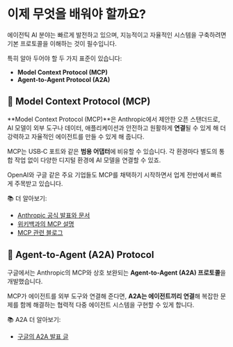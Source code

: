 # 이제 무엇을 배워야 할까요?

에이전틱 AI 분야는 빠르게 발전하고 있으며, 지능적이고 자율적인 시스템을 구축하려면 기본 프로토콜을 이해하는 것이 필수입니다.

특히 알아 두어야 할 두 가지 표준이 있습니다:

- **Model Context Protocol (MCP)**
- **Agent-to-Agent Protocol (A2A)**

## 🔌 Model Context Protocol (MCP)

**Model Context Protocol (MCP)**은 Anthropic에서 제안한 오픈 스탠더드로, AI 모델이 외부 도구나 데이터, 애플리케이션과 안전하고 원활하게 **연결**될 수 있게 해 더 강력하고 자율적인 에이전트를 만들 수 있게 해 줍니다.

MCP는 USB‑C 포트와 같은 **범용 어댑터**에 비유할 수 있습니다. 각 환경마다 별도의 통합 작업 없이 다양한 디지털 환경에 AI 모델을 연결할 수 있죠.

OpenAI와 구글 같은 주요 기업들도 MCP를 채택하기 시작하면서 업계 전반에서 빠르게 주목받고 있습니다.

📚 더 알아보기:
- [Anthropic 공식 발표와 문서](https://www.anthropic.com/news/model-context-protocol)
- [위키백과의 MCP 설명](https://en.wikipedia.org/wiki/Model_Context_Protocol)
- [MCP 관련 블로그](https://huggingface.co/blog/Kseniase/mcp)

## 🤝 Agent-to-Agent (A2A) Protocol

구글에서는 Anthropic의 MCP와 상호 보완되는 **Agent-to-Agent (A2A) 프로토콜**을 개발했습니다.

MCP가 에이전트를 외부 도구와 연결해 준다면, **A2A는 에이전트끼리 연결**해 복잡한 문제를 함께 해결하는 협력적 다중 에이전트 시스템을 구현할 수 있게 합니다.

📚 A2A 더 알아보기:
- [구글의 A2A 발표 글](https://developers.googleblog.com/en/a2a-a-new-era-of-agent-interoperability/)

